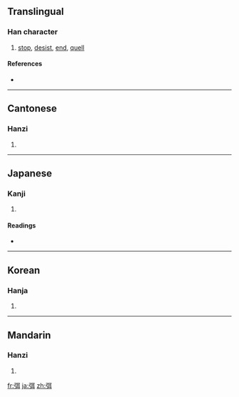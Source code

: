 ==Translingual==

===Han character===
{{Han char|rn=57|rad=弓|as=06|sn=9|four=1124<sub>0</sub>|canj=弓尸十 (NSJ)}}

# [[stop]], [[desist]], [[end]], [[quell]]

====References====
* {{Han ref|kx=0358.070|dkj=09768|hdz=20995.030|uh=5F2D|ud=24365|bh=ABDA|bd=43994}}

----

==Cantonese==

===Hanzi===
{{yue-hanzi|jyut=|y=mai5, mei5}}

# {{defn|Cantonese}}

----

==Japanese==

===Kanji===
{{ja-kanji|grade=|rs=弓06}}

# {{defn|Japanese}}

====Readings====
* {{ja-readings|on=[[び]] (bi), [[み]] (mi)|kun=[[ゆはず]] (yuhazu)}}

----

==Korean==

===Hanja===
{{ko-hanja|hangeul=미|eumhun=|rv=mi|mr=mi|y=mi}}

# {{defn|Korean}}

----

==Mandarin==

===Hanzi===
{{cmn-hanzi|pin=[[mǐ]] ([[mi3]])|wg=mi<sup>3</sup>}}

# {{defn|Mandarin}}

[[fr:弭]]
[[ja:弭]]
[[zh:弭]]